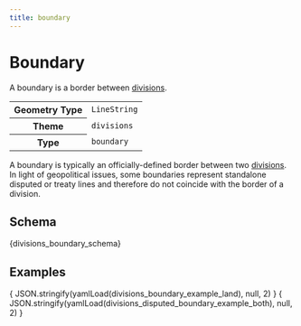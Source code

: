 ```yaml
---
title: boundary
---
```



# Boundary

A boundary is a border between [divisions](/schema/reference/divisions/division).

<table>
  <tbody>
  <tr>
    <th>Geometry Type</th>
    <td><code>LineString</code></td>
  </tr>
  <tr>
    <th>Theme</th>
    <td><code>divisions</code></td>
  </tr>
  <tr>
    <th>Type</th>
    <td><code>boundary</code></td>
  </tr>
  </tbody>
</table>

A boundary is typically an officially-defined border
between two [divisions](/schema/reference/divisions/division). In light of
geopolitical issues, some boundaries represent standalone
disputed or treaty lines and therefore do not coincide with the border
of a division.

## Schema

<Tabs>
  <TabItem value="browsable" label="Browsable" default>
    <JSONSchemaViewer schema={ yamlLoad(divisions_boundary_schema) } resolverOptions={ generateResolverOptions({remote: true, yamlBasePath: '/divisions'})}/>
  </TabItem>
  <TabItem value="yaml" label="YAML" default>
    <CodeBlock language="jsx">{divisions_boundary_schema}</CodeBlock>
  </TabItem>
</Tabs>

## Examples

<Tabs>
  <TabItem value="1" label="boundary" default>
    <CodeBlock language="json">{ JSON.stringify(yamlLoad(divisions_boundary_example_land), null, 2) }</CodeBlock>
  </TabItem>
  <TabItem value="2" label="disputed boundary" default>
    <CodeBlock language="json">{ JSON.stringify(yamlLoad(divisions_disputed_boundary_example_both), null, 2) }</CodeBlock>
  </TabItem>
</Tabs>
